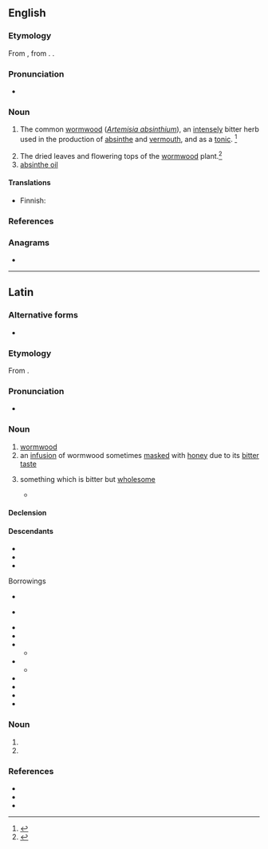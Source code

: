 {{also|Absinthium}}
==English==

===Etymology===
From {{bor|en|la|absinthium}}, from {{der|en|grc|ἀψίνθιον}}. {{doublet|en|absinthe}}.

===Pronunciation===
* {{a|US}} {{IPA|en|/æbˈsɪn.θi.m̩/}}

===Noun===
{{en-noun|-}}

# {{lb|en|now|rare}} The common [[wormwood]] (''[[Artemisia absinthium]]''), an [[intensely]] bitter herb used in the production of [[absinthe]] and [[vermouth]], and as a [[tonic]]. {{defdate|First attested around 1150 to 1350.}}<ref name=SOED>{{R:SOED5|page=9}}</ref>
# The dried leaves and flowering tops of the [[wormwood]] plant.<ref>{{R:MW3 1976|page=5}}</ref>
# [[absinthe oil]]

====Translations====
{{trans-see|''Artemisia absinthium''|wormwood}}

{{trans-top|dried wormwood}}
* Finnish: {{t|fi|[[kuivattu]] [[koiruoho]]}}
{{trans-mid}}
{{trans-bottom}}

{{trans-see|absinthe oil}}

===References===
<references/>

===Anagrams===
* {{anagrams|en|a=abhiimnstu|bismuthian}}

{{c|en|Artemisias|Herbs}}

----

==Latin==

===Alternative forms===
* {{alter|la|apsinthium}}

===Etymology===
From {{bor|la|grc|ἀψίνθιον||wormwood}}.

===Pronunciation===
* {{la-IPA|absinthium}}

===Noun===
{{la-noun|absinthium<2>}}

# [[wormwood]]
# an [[infusion]] of wormwood sometimes [[masked]] with [[honey]] due to its [[bitter]] [[taste]]
# {{lb|la|figuratively}} something which is bitter but [[wholesome]]
#* {{Q|la|Quintilian|Institutio Oratoria|3|1|5|quote=Sed nos veremur ne parum hic liber mellis et '''absinthii''' multum habere videatur|trans=But I fear that this book will have too little sweetness and too much '''wormwood'''.}}

====Declension====
{{la-ndecl|absinthium<2>}}

====Descendants====
* {{desc|dlm|ascianz}}
* {{desctree|it|assenzio}}
* {{desc|es|ajenjo}}
; Borrowings
* {{desc|en|absinthium}}
* {{desc|fr|absinthe}} {{see desc}}
* {{desc|gl|absintio}}
* {{desc|ka|აბზინდა}}
* {{desc|dum|absinthium}}
** {{desc|nl|absint}}
* {{desc|mga|aipsint}}
** {{desc|ga|apsaint}}
* {{desc|nrf|absînthe}}
* {{desc|pt|absíntio}}
* {{desc|es|absintio}}
* {{desc|mul|Absinthium|''Absinthium''}}

===Noun===
{{head|la|noun form}}
# {{inflection of|la|absinthium||acc|s}}
# {{inflection of|la|absinthium||voc|s}}

===References===
* {{R:L&S}}
* {{R:du Cange}}
* {{R:Peck}}

{{cln|la|noun forms}}